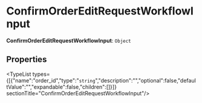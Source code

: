
# ConfirmOrderEditRequestWorkflowInput

 **ConfirmOrderEditRequestWorkflowInput**: `Object`

## Properties

<TypeList types={[{"name":"order_id","type":"`string`","description":"","optional":false,"defaultValue":"","expandable":false,"children":[]}]}  sectionTitle="ConfirmOrderEditRequestWorkflowInput"/>

